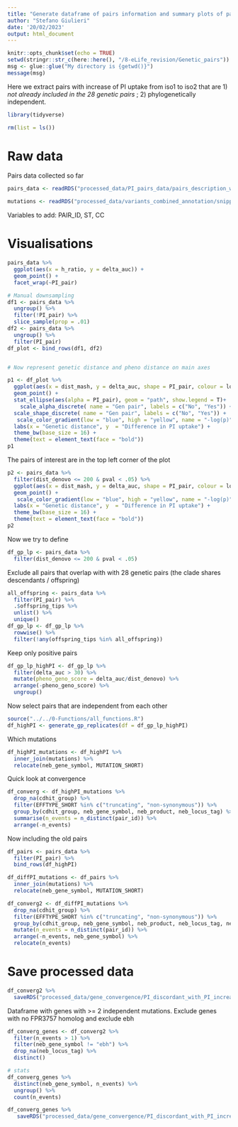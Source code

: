 ```yaml
---
title: "Generate dataframe of pairs information and summary plots of pairs metadata"
author: "Stefano Giulieri"
date: '20/02/2023'
output: html_document
---
```


```r
knitr::opts_chunk$set(echo = TRUE)
setwd(stringr::str_c(here::here(), "/8-eLife_revision/Genetic_pairs"))
msg <- glue::glue("My directory is {getwd()}")
message(msg)
```

Here we extract pairs with increase of PI uptake from iso1 to iso2 that are 1) *not already included in the 28 genetic pairs* ; 2) phylogenetically independent.

```r
library(tidyverse)

rm(list = ls())
```

# Raw data

Pairs data collected so far

```r
pairs_data <- readRDS("processed_data/PI_pairs_data/pairs_description_with_phylo_dataframe.Rda")

mutations <- readRDS("processed_data/variants_combined_annotation/snippy_denovo_annotated.Rda")
```

Variables to add: PAIR_ID, ST, CC

# Visualisations

```r
pairs_data %>%
  ggplot(aes(x = h_ratio, y = delta_auc)) +
  geom_point() +
  facet_wrap(~PI_pair)

# Manual downsampling
df1 <- pairs_data %>%
  ungroup() %>%
  filter(!PI_pair) %>%
  slice_sample(prop = .01)
df2 <- pairs_data %>%
  ungroup() %>%
  filter(PI_pair) 
df_plot <- bind_rows(df1, df2)


# Now represent genetic distance and pheno distance on main axes

p1 <- df_plot %>%
  ggplot(aes(x = dist_mash, y = delta_auc, shape = PI_pair, colour = log_p)) +
  geom_point() +
  stat_ellipse(aes(alpha = PI_pair), geom = "path", show.legend = T)+
    scale_alpha_discrete( name = "Gen pair", labels = c("No", "Yes")) +
  scale_shape_discrete( name = "Gen pair", labels = c("No", "Yes")) +
   scale_color_gradient(low = "blue", high = "yellow", name = "-log(p)") +
  labs(x = "Genetic distance", y  = "Difference in PI uptake") +
  theme_bw(base_size = 16) +
  theme(text = element_text(face = "bold"))
p1
```

The pairs of interest are in the top left corner of the plot

```r
p2 <- pairs_data %>%
  filter(dist_denovo <= 200 & pval < .05) %>%
  ggplot(aes(x = dist_mash, y = delta_auc, shape = PI_pair, colour = log_p)) +
  geom_point() +
   scale_color_gradient(low = "blue", high = "yellow", name = "-log(p)") +
  labs(x = "Genetic distance", y  = "Difference in PI uptake") +
  theme_bw(base_size = 16) +
  theme(text = element_text(face = "bold"))
p2
```

Now we try to define 

```r
df_gp_lp <- pairs_data %>%
  filter(dist_denovo <= 200 & pval < .05)
```

Exclude all pairs that overlap with with 28 genetic pairs (the clade shares descendants / offspring)

```r
all_offspring <- pairs_data %>%
  filter(PI_pair) %>%
  .$offspring_tips %>%
  unlist() %>%
  unique()
df_gp_lp <- df_gp_lp %>%
  rowwise() %>%
  filter(!any(offspring_tips %in% all_offspring))
```

Keep only positive pairs

```r
df_gp_lp_highPI <- df_gp_lp %>%
  filter(delta_auc > 30) %>%
  mutate(pheno_geno_score = delta_auc/dist_denovo) %>%
  arrange(-pheno_geno_score) %>%
  ungroup()
```

Now select pairs that are independent from each other

```r
source("../../0-Functions/all_functions.R")
df_highPI <- generate_gp_replicates(df = df_gp_lp_highPI)
```

Which mutations

```r
df_highPI_mutations <- df_highPI %>%
  inner_join(mutations) %>%
  relocate(neb_gene_symbol, MUTATION_SHORT)
```

Quick look at convergence

```r
df_converg <- df_highPI_mutations %>%
  drop_na(cdhit_group) %>%
  filter(EFFTYPE_SHORT %in% c("truncating", "non-synonymous")) %>%
  group_by(cdhit_group, neb_gene_symbol, neb_product, neb_locus_tag) %>%
  summarise(n_events = n_distinct(pair_id)) %>%
  arrange(-n_events)
```

Now including the old pairs

```r
df_pairs <- pairs_data %>%
  filter(PI_pair) %>%
  bind_rows(df_highPI)

df_diffPI_mutations <- df_pairs %>%
  inner_join(mutations) %>%
  relocate(neb_gene_symbol, MUTATION_SHORT)

df_converg2 <- df_diffPI_mutations %>%
  drop_na(cdhit_group) %>%
  filter(EFFTYPE_SHORT %in% c("truncating", "non-synonymous")) %>%
  group_by(cdhit_group, neb_gene_symbol, neb_product, neb_locus_tag, neb_gene_length) %>%
  mutate(n_events = n_distinct(pair_id)) %>%
  arrange(-n_events, neb_gene_symbol) %>%
  relocate(n_events)
```

# Save processed data

```r
df_converg2 %>%
  saveRDS("processed_data/gene_convergence/PI_discordant_with_PI_increase/df_PI_convergence_analysis_diffPI.Rda")
```

Dataframe with genes with >= 2 independent mutations. Exclude genes with no FPR3757 homolog and exclude ebh

```r
df_converg_genes <- df_converg2 %>%
  filter(n_events > 1) %>%
  filter(neb_gene_symbol != "ebh") %>%
  drop_na(neb_locus_tag) %>%
  distinct()

# stats
df_converg_genes %>%
  distinct(neb_gene_symbol, n_events) %>%
  ungroup() %>%
  count(n_events)

df_converg_genes %>%
   saveRDS("processed_data/gene_convergence/PI_discordant_with_PI_increase/df_PI_convergent_genes_diffPI.Rda")
```
